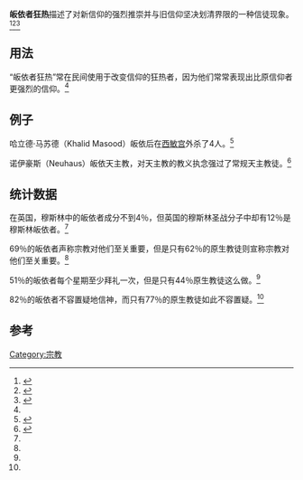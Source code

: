 '''皈依者狂热'''描述了对新信仰的强烈推崇并与旧信仰坚决划清界限的一种信徒现象。<ref name="PewResearchCenter">{{cite web | url=https://www.pewforum.org/2009/10/28/the-zeal-of-the-convert-is-it-the-real-deal/ | website=Pew Research Center | title=The “Zeal of the Convert”: Is It the Real Deal? |language=en| date=2009-10-28|access-date=2021-03-10|dead-url=no|archive-url=https://web.archive.org/web/20210310160456/https://www.pewforum.org/2009/10/28/the-zeal-of-the-convert-is-it-the-real-deal/|archive-date=2021-03-10}}</ref><ref name="WileyOnlineLibrary">{{cite web | url=https://onlinelibrary.wiley.com/doi/10.1111/jssr.12698 |language=en| title=The Zeal of the Convert Revisited|author=Nadia Beider|website=Wiley Online Library| date=2020-12-06|access-date=2020-03-10|dead-url=no|archive-url=https://web.archive.org/web/20210310161500/https://onlinelibrary.wiley.com/doi/10.1111/jssr.12698|archive-date=2020-03-10}}</ref><ref name="ScholarWorksAtGeorgiaStateUniversity">{{cite web|url=https://scholarworks.gsu.edu/cgi/viewcontent.cgi?article=1198&context=psych_theses|title=Zeal of the Convert? Comparing the Structure of Islamic Religiousness between Convert and Non-Convert Muslims|language=en|website=ScholarWorks @ Georgia State University|author=Daniel Snook|date=2019-05-01|access-date=2021-03-10|dead-url=no|archive-url=https://web.archive.org/web/20201027154742/https://scholarworks.gsu.edu/cgi/viewcontent.cgi?article=1198&context=psych_theses|archive-date=2020-10-27}}</ref>

== 用法 ==
“皈依者狂热”常在民间使用于改变信仰的狂热者，因为他们常常表现出比原信仰者更强烈的信仰。<ref name="ScholarWorksAtGeorgiaStateUniversity" />

== 例子 ==
哈立德·马苏德（Khalid Masood）皈依后在[[西敏宫|西敏宫]]外杀了4人。<ref name="economist">{{cite web|url=https://www.economist.com/britain/2017/04/01/converts-to-islam-are-likelier-to-radicalise-than-native-muslims|title=Converts to Islam are likelier to radicalise than native Muslims|date=2017-04-01|access-date=2021-03-10|website=The Economist|language=en|dead-url=yes|archive-url=https://web.archive.org/web/20210429144524/https://www.economist.com/britain/2017/04/01/converts-to-islam-are-likelier-to-radicalise-than-native-muslims|archive-date=2021-04-29}}</ref>

诺伊豪斯（Neuhaus）皈依天主教，对天主教的教义执念强过了常规天主教徒。<ref>{{cite web|url=https://www.nytimes.com/2006/04/16/books/review/the-zeal-of-a-convert.html|website=The New York Times|title=The Zeal of a Convert|date=2006-04-16|access-date=2021-03-10|language=en|dead-url=no|archive-date=2021-03-10|archive-url=https://web.archive.org/web/20210310154220/https://www.nytimes.com/2006/04/16/books/review/the-zeal-of-a-convert.html}}</ref>

== 统计数据 ==
在英国，穆斯林中的皈依者成分不到4％，但英国的穆斯林圣战分子中却有12％是穆斯林皈依者。<ref name="economist" />

69％的皈依者声称宗教对他们至关重要，但是只有62％的原生教徒则宣称宗教对他们至关重要。<ref name="PewResearchCenter" />

51％的皈依者每个星期至少拜礼一次，但是只有44％原生教徒这么做。<ref name="PewResearchCenter" />

82％的皈依者不容置疑地信神，而只有77％的原生教徒如此不容置疑。<ref name="PewResearchCenter" />

== 参考 ==
{{reflist}}

[[Category:宗教|Category:宗教]]